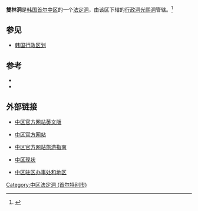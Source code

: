 {{Infobox Korean settlement
| title           = 雙林洞
| img             = 
| imgwidth = 
| imgcaption      = 
| hangul          = 쌍림동
| hanja           = {{linktext|雙|林|洞}}
| rr              = Ssangnim-dong
| mr              = Ssangnim-dong
| divs            = 
| map             = 
|mapcaption       = 
}}
'''雙林洞'''是[[韩国|韩国]][[首尔|首尔]][[中区_(首尔)|中区]]的一个[[法定洞|法定洞]]，由该区下辖的[[行政洞|行政洞]][[光熙洞|光熙洞]]管辖。<ref name="encyber">{{cite web |url=http://www.encyber.com/search_w/ctdetail.php?masterno=732377&contentno=732377 |title=쌍림동 (Ssangnim-dong 雙林洞) |accessdate=2008-05-09 |language=ko }}{{dead link|date=2018年5月 |bot=InternetArchiveBot |fix-attempted=yes }}</ref>
==参见==
*[[韩国行政区划|韩国行政区划]]
==参考==
{{Reflist}}
*{{cite web |url=http://www2.guro.go.kr/site/gu/page.jsp?code=guf040100010 |title=行政洞和法定洞年鉴 |publisher=[[九老區|九老區]]官方网站 |language=ko |5= |access-date=2010-03-05 |archive-date=2014-10-06 |archive-url=https://web.archive.org/web/20141006120702/http://www2.guro.go.kr/site/gu/page.jsp?code=guf040100010 |dead-url=yes }}
*{{cite web|url=http://www.mapo.go.kr/Design/html_cms/e_ward/03_office_dong_law.jsp|title=麻浦资讯|work=行政洞和法定洞图表|publisher=[[麻浦區|麻浦區]]官方网站|language=ko|6=|deadurl=yes|archiveurl=https://web.archive.org/web/20071105043941/http://www.mapo.go.kr/Design/html_cms/e_ward/03_office_dong_law.jsp|archivedate=2007-11-05}}

==外部链接==
* [https://web.archive.org/web/20060118044612/http://tour.junggu.seoul.kr/english/ 中区官方网站英文版]
*{{ko}} [http://new.junggu.seoul.kr/a/index.php 中区官方网站]{{dead link|date=十一月 2017 |bot=InternetArchiveBot }}
*{{ko}} [https://web.archive.org/web/20110831085000/http://tour.junggu.seoul.kr/ 中区官方网站旅游指南]
*{{ko}} [https://archive.is/20121205094400/http://new.junggu.seoul.kr/a/a05/a05020501.php 中区现状] 
*{{ko}} [https://archive.is/20121205020502/http://new.junggu.seoul.kr/a/a05/a05070400.php 中区驻区办事处和地区] 

{{首爾特別市中區}}
{{South Korea-stub}}
[[Category:中区法定洞_(首尔特别市)|Category:中区法定洞 (首尔特别市)]]